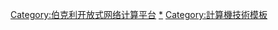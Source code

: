 {{Navbox
|name       = BOINC项目
|title      = [[BOINC|-{zh-hans:伯克利; zh-hant:柏克萊;}-开放式网络计算平台]]（BOINC）[[分布式计算]]專案/项目
|listclass = hlist

|group1     = 当前的项目
|list1      =
* [[CAS@home]]
* [[Climateprediction.net]]
* [[Collatz Conjecture (BOINC)|Collatz Conjecture]]
* [[Cosmology@Home]]
* [[Einstein@Home]]
* [[Enigma@Home]]
* [[GPUGRID.net]]
* [[Ibercivis]]
* [[LHC@home]]
* [[MilkyWay@home]]
* [[MindModeling@Home]]
* [[Moo! Wrapper]]
* [[PrimeGrid]]
* [[地震捕手网络|地震捕手网络(Quake-Catcher Network)]]
* [[Rosetta@home]]
* [[Universe@Home]]
* [[世界公共网格|World Community Grid]] 
* [[Yoyo@home]]

|group2     = Beta项目
|list2      =
* [[Big and Ugly Rendering Project|BURP]]
* [[Charity Engine]]
* [[Climateprediction.net|CPDN Beta]]
* [[Ibercivis]]
* [[RNA World]]
* [[Test4Theory]]
* [[WEP-M+2 Project]]


|group3     = Alpha项目
|list3      =
* [[Albert@Home]]
* [[BOINC@TACC]]
* [[CAS@home]]
* [[DENIS@Home]]
* [[Donate@Home]]
* [[FightMalaria@Home]]
* [[Gerasim@Home]]
* [[iThena]]
* [[MLC@Home]]
* [[nanoHUB@home]]
* [[NFS@Home]]
* [[NumberFields@home]]
* [[ODLK]]
* [[Rosetta@home|RALPH@home]]
* [[QuChemPedIA@home]]
* [[RADIOACTIVE@HOME]]
* [[SIDock@home]]
* [[VGTU@Home]]
* [[WUProp@Home]]
* [[YAFU]]

|group4     = 未来项目
|list4      =
* [[PlanetQuest]]（该项目于2005年后就没有任何消息了，可能已不再更新，只有一个计划页面，没有BOINC实际项目）

|group5     = 工具和技术
|list5      =
* [[BOINC客户端-服务器技术]]
* [[BOINC积分系统]]

|group6     = 结束/不活动<br />的项目
|list6      =
* [[Collatz Conjecture (BOINC)|3x+1@Home]]
* [[ABC@Home]]
* [[ABC Lattices @Home]]
* [[AlmereGrid Boinc Grid]]
* [[APS@Home]]
* [[AQUA@home]]
* [[Artificial Intelligence System]]
* [[Asteroids@home]]
* [[BBC Climate Change Experiment]]
* [[Biochemical Library]]
* [[BRaTS@Home]]
* [[Cell Computing]]
* [[Cels@Home]]
* [[Chess960@home]]
* [[Citizen Science Grid]]
* [[Constellation (platform)]]
* [[Correlizer]]
* [[DepSpid]]
* [[DistributedDataMining]]
* [[DistrRTgen]]
* [[DNA@Home]]
* [[DNETC@HOME]]
* [[Docking@Home]]
* [[DrugDiscovery@Home]]
* [[DynaPing]]
* [[EDGeS@Home]]
* [[eOn]]
* [[Eternity2.net]]
* [[FreeHAL]]（服务器故障）
* [[Genetic Life]]
* [[Goldbach's Conjecture Project]]
* [[HashClash]]
* [[Hydrogen@Home]]
* [[The Lattice Project|Lattice Project]]
* [[Leiden Classical]]
* [[瘧疾控制計畫|瘧疾控制計畫(Malaria Control Project)]]
* [[Magnetism@home]]
* [[Mersenne@home]]
* [[μFluids@Home]]
* [[Nano-Hive@Home]]
* [[NQueens@home]]
* [[OPTIMA@HOME]]
* [[Orbit@home]]
* [[Pirates@home]]
* [[POEM@Home]]
* [[Predictor@home]]
* [[Primaboinca]]
* [[Proteins@home]]
* [[QMC@Home]]
* [[QuantumFIRE]]
* [[Ramsey@Home]]
* [[Rectilinear Crossing Number]]
* [[Renderfarm.fi]]
* [[Reversi]]
* [[Riesel Sieve]]（已併入PrimeGrid）
* [[RND@home]]
* [[RSA Lattice Siever]]
* [[SAT@home]]
* [[SciLINC]]
* [[Seasonal Attribution Project]]
* [[SETI@home]]（子项目 [[Astropulse]]）
* [[SETI@home beta]]
* [[SHA-1 Collision Search Graz]]
* [[SIMAP]]
* [[Simulation One]]
* [[SLinCA@Home|SLinCA]]
* [[Spinhenge@Home]]
* [[SubsetSum@Home]]
* [[Sudoku@vtaiwan]]
* [[Sudoku project]]
* [[Superlink@Technion]]
* [[Surveill@Home]]
* [[Sustainable Grid]]
* [[SZTAKI Desktop Grid]]
* [[TANPAKU]]
* [[theSkyNet POGS]]
* [[Virtual Prairie]]
* [[Virus Respiratorio Sincitial]]
* [[Volpex]]
* [[XtremLab]]

}}<includeonly>[[Category:伯克利开放式网络计算平台]]</includeonly><noinclude>
[[Category:伯克利开放式网络计算平台|*]]
[[Category:計算機技術模板]]
</noinclude>